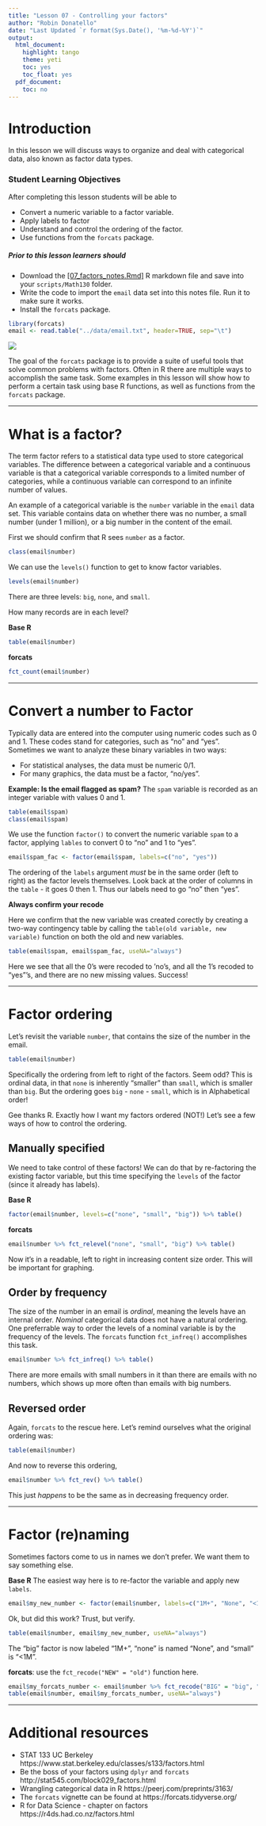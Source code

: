 ```yaml
---
title: "Lesson 07 - Controlling your factors"
author: "Robin Donatello"
date: "Last Updated `r format(Sys.Date(), '%m-%d-%Y')`"
output:
  html_document:
    highlight: tango
    theme: yeti
    toc: yes
    toc_float: yes
  pdf_document:
    toc: no
---
```



# Introduction
In this lesson we will discuss ways to organize and deal with categorical data, also known as factor data types. 


### Student Learning Objectives
After completing this lesson students will be able to

* Convert a numeric variable to a factor variable. 
* Apply labels to factor 
* Understand and control the ordering of the factor. 
* Use functions from the `forcats` package. 


##### Prior to this lesson learners should

* Download the [[07_factors_notes.Rmd]](07_factors_notes.Rmd) R markdown file and save into your `scripts/Math130` folder. 
* Write the code to import the `email` data set into this notes file. Run it to make sure it works. 
* Install the `forcats` package. 

```r
library(forcats)
email <- read.table("../data/email.txt", header=TRUE, sep="\t")
```

![](../static/img/forcats.png)

The goal of the `forcats` package is to provide a suite of useful tools that solve common problems with factors.
Often in R there are multiple ways to accomplish the same task. Some examples in this lesson will show how to 
perform a certain task using base R functions, as well as functions from the `forcats` package. 

----- 

# What is a factor?
The term factor refers to a statistical data type used to store categorical variables. The difference between a categorical variable and a continuous variable is that a categorical variable corresponds to a limited number of categories, while a continuous variable can correspond to an infinite number of values.

An example of a categorical variable is the `number` variable in the `email` data set. This variable contains data on whether there was no number, a small number (under 1 million), or a big number in the content of the email. 

First we should confirm that R sees `number` as a factor. 
```r
class(email$number)
```

We can use the `levels()` function to get to know factor variables. 

```r
levels(email$number)
```

There are three levels: `big`, `none`, and `small`. 

How many records are in each level?

**Base R**
```r
table(email$number)
```

**forcats**
```r
fct_count(email$number)
```

----

# Convert a number to Factor

Typically data are entered into the computer using numeric codes such as 0 and 1. These codes stand for categories, such as "no" and "yes". Sometimes we want to analyze these binary variables in two ways: 

* For statistical analyses, the data must be numeric 0/1.
* For many graphics, the data must be a factor, "no/yes".

**Example: Is the email flagged as spam?**
The `spam` variable is recorded as an integer variable with values 0 and 1. 
```r
table(email$spam)
class(email$spam)
```

We use the function `factor()` to convert the numeric variable `spam` to a factor, applying `lables` to convert 0 to "no" and 1 to "yes". 

```r
email$spam_fac <- factor(email$spam, labels=c("no", "yes"))
```

The ordering of the `labels` argument _must_ be in the same order (left to right) as the factor levels themselves. Look back at the order of columns in the `table` - it goes 0 then 1. Thus our labels need to go "no" then "yes". 

**Always confirm your recode** 

Here we confirm that the new variable was created corectly by creating a two-way contingency table by calling the `table(old variable, new variable)` function on both the old and new variables. 

```r
table(email$spam, email$spam_fac, useNA="always")
```

Here we see that all the 0's were recoded to 'no's, and all the 1's recoded to "yes"'s, and there are no new missing values. Success!

----

# Factor ordering
Let's revisit the variable `number`, that contains the size of the number in the email. 

```r
table(email$number)
```

Specifically the ordering from left to right of the factors. Seem odd? This is ordinal data, in that `none` is inherently "smaller" than `small`, which is smaller than `big`. But the ordering goes `big` - `none` - `small`, which is in Alphabetical order!

Gee thanks R. Exactly how I want my factors ordered (NOT!) Let's see a few ways of how to control the ordering. 

## Manually specified 
We need to take control of these factors! We can do that by re-factoring the existing factor variable, but this time specifying the `levels` of the factor (since it already has labels).

**Base R**
```r
factor(email$number, levels=c("none", "small", "big")) %>% table()
```

**forcats**
```r
email$number %>% fct_relevel("none", "small", "big") %>% table()
```

Now it's in a readable, left to right in increasing content size order. This will be important for graphing. 

## Order by frequency
The size of the number in an email is _ordinal_, meaning the levels have an internal order. _Nominal_ categorical
data does not have a natural ordering. One preferrable way to order the levels of a nominal variable is by the frequency of the levels. The `forcats` function `fct_infreq()` accomplishes this task. 

```r
email$number %>% fct_infreq() %>% table()
```

There are more emails with small numbers in it than there are emails with no numbers, which shows up more often than emails with big numbers. 

## Reversed order

Again, `forcats` to the rescue here. Let's remind ourselves what the original ordering was: 

```r
table(email$number)
```

And now to reverse this ordering, 
```r
email$number %>% fct_rev() %>% table()
```

This just *happens* to be the same as in decreasing frequency order. 

-----

# Factor (re)naming
Sometimes factors come to us in names we don't prefer. We want them to say something else. 

**Base R**
The easiest way here is to re-factor the variable and apply new `labels`. 
```r
email$my_new_number <- factor(email$number, labels=c("1M+", "None", "<1M"))
```

Ok, but did this work? Trust, but verify. 
```r
table(email$number, email$my_new_number, useNA="always")
```

The "big" factor is now labeled "1M+", "none" is named "None", and "small" is "<1M".

**forcats**: use the `fct_recode("NEW" = "old")` function here. 
```r
email$my_forcats_number <- email$number %>% fct_recode("BIG" = "big", "NONE" = "none", "SMALL" = "small")
table(email$number, email$my_forcats_number, useNA="always")
```

-----


# Additional resources

* STAT 133 UC Berkeley https://www.stat.berkeley.edu/classes/s133/factors.html
* Be the boss of your factors using `dplyr` and `forcats`  http://stat545.com/block029_factors.html
* Wrangling categorical data in R https://peerj.com/preprints/3163/
* The `forcats` vignette can be found at https://forcats.tidyverse.org/ 
* R for Data Science - chapter on factors https://r4ds.had.co.nz/factors.html 


